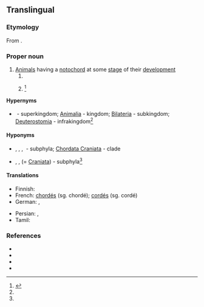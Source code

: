 ==Translingual==

===Etymology===
From {{der|mul|la|chorda||cord, string}}.

===Proper noun===
{{taxoninfl}}

# [[animal|Animal]]s having a [[notochord]] at some [[stage]] of their [[development]]
## {{taxon|phylum|superphylum|Deuterostomia}}
## {{taxon|phylum|infrakingdom|Deuterostomia}}<ref name="Ruggiero">{{R:Ruggiero}}</ref>

====Hypernyms====
* {{sense|phylum in infrakingdom}} {{l|mul|Eukaryota}}&nbsp;- superkingdom; [[Animalia]]&nbsp;- kingdom; [[Bilateria]]&nbsp;- subkingdom; [[Deuterostomia]]&nbsp;- infrakingdom<ref name=Ruggiero />

====Hyponyms====
* {{sense|phylum}} {{l|mul|Cephalochordata}}, {{l|mul|Myxini}}, {{l|mul|Urochordata}}, {{l|mul|Vertebrata}}&nbsp;- subphyla; [[Chordata Craniata]]&nbsp;- clade
* {{sense|phylum in infrakingdom}} {{l|mul|Cephalochordata}}, {{l|mul|Urochordata}}, {{l|mul|Vertebrata}} (= [[Craniata]])&nbsp;- subphyla<ref name=Ruggiero />

====Translations====
{{trans-top|a taxonomic phylum, within superphylum Deuterostomia}}
* Finnish: {{t+|fi|selkäjänteiset}}
* French: [[chordés]] {{g|m-p}} (sg. chordé); [[cordés]] {{g|m-p}} (sg. cordé)
* German: {{t+|de|Chordatiere|f-p}}, {{t+|de|Chordata|n-p}}
{{trans-mid}}
* Persian: {{t|fa|طنابداران|tr=tanābdārān}}, {{t|fa|مازه‌داران|tr=māzedārān}}
* Tamil: {{t|ta|முதுகுநாணிகள்|tr=mutukunaanikal|sc=Taml}}
{{trans-bottom}}

===References===
* {{pedia}}
* {{specieslite}}
* {{comcatlite}}
* {{R:TOL}}
<references />